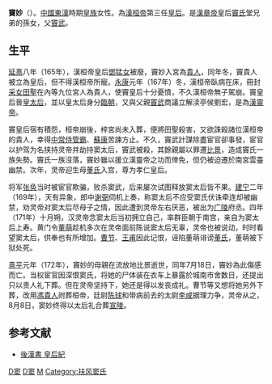 '''竇妙'''（{{bd|2世纪||172年|7月18日|catIdx=Dou,窦}}）。[[中國|中國]][[東漢|東漢]]時期[[皇族|皇族]]女性。為[[漢桓帝|漢桓帝]]第三任[[皇后|皇后]]。是[[漢章帝|漢章帝]]皇后[[章德皇后_(漢章帝)|竇氏]]堂兄弟的孫女，父[[竇武|竇武]]。

{{東亞女性歷史人物
|名稱 =竇妙
|身份 =
|國家 =
|屆數 =
|最高職務 =
|前任 = 
|繼任 = 
|畫像=
|說明=
|姓=[[竇姓|竇]]
|名=妙
|姓名=竇妙
|字=
|官職 =
|封爵 =
|封號 =
|位號=
|位階
|御稱號 =<!--日本皇族之稱號-->
|宮號1 =<!--日本皇族之宮號-->
|宮號2 =<!--朝鮮王族之宮號-->
|封地 =
|神號 =
|尊號 =
|族裔 = 
|旗籍 =<!--清朝旗人專用-->
|氏族 =
|府邸 =
|世系 = 
|初名 =
|乳名 =<!--日本、朝鮮、琉球以外人物用-->
|幼名 =<!--日本人用-->
|兒名 =<!--朝鮮人用-->
|童名 =<!--琉球人用-->
|小字=
|號=
|法號=
|院號=
|其他名號=
|出生年=
|出生地=扶風平陵（今[[陝西|陝西]][[咸陽|咸陽]]西北）
|婚年=
|逝世年=熹平元年（172年）7月18日
|逝世地=
|諡號=
|墳墓=[[汉宣陵|宣陵]]
|父親=[[竇武|竇武]]
|嫡母=
|母親=
|夫=漢桓帝[[刘志|刘志]]
|婚姻名份=
|夫之父=蠡吾侯[[劉翼|劉翼]]
|夫之母= 
|夫之嫡母=
|夫之元配= 
|夫之正室=
|夫之繼室=
|夫之平妻=
|夫之側室= [[田聖|田聖]]
|兄弟=渭陽侯[[竇機|竇機]]
|姊妹=
|嫡兄弟=
|嫡姊妹=
|庶兄弟=
|庶姊妹=
|同胞兄弟=
|同胞姊妹=
|異母兄弟=
|異母姊妹=
|異父兄弟=
|異父姊妹=
|繼兄弟=
|繼姊妹=
|子=
|女=
|養子=
|養女=
|繼子=
|繼女=
|其他親屬=
}}

== 生平 ==

[[延熹|延熹]]八年（165年），漢桓帝皇后[[鄧猛女|鄧猛女]]被廢，竇妙入宮為[[貴人|貴人]]，同年冬，竇貴人被立為皇后，但不得漢桓帝所寵。[[永康_(東漢)|永康]]元年（167年）冬，漢桓帝臥病在床，冊封[[采女|采女]][[田聖|田聖]]在內等九位宮人為貴人，使竇皇后十分憂憤，不久漢桓帝無子駕崩。竇皇后晉[[皇太后|皇太后]]，並以皇太后身分[[臨朝稱制|臨朝]]，又與父親[[竇武|竇武]]商議立解渎亭侯劉宏，是為[[漢靈帝|漢靈帝]]。

竇皇后宿有積怨，桓帝崩後，梓宮尚未入葬，便將田聖殺害，又欲誅殺諸位漢桓帝的貴人，幸得[[中常侍|中常侍]][[管霸|管霸]]、[[蘇康|蘇康]]苦諫方止。不久，竇武計謀除盡宦官卻事發，宦官以护驾为名挟持灵帝并劫持窦太后，竇武被殺，其餘親屬以罪遷[[比景县|比景]]，造成竇氏一族失勢。竇氏一族沒落，竇妙雖以援立漢靈帝之功而倖免，但仍被迫遷於南宮雲臺幽禁。次年，灵帝迎生母[[孝仁皇后|董氏]]入宫，尊为孝仁皇后。

将军[[张奂|张奂]]当时被宦官欺骗，败杀窦武，后来屡次试图释放窦太后皆不果。[[建宁_(东汉)|建宁]]二年（169年），天有异象，郎中[[谢弼|谢弼]]伺机上奏，称窦太后不应受窦氏伏诛牵连却被幽禁，劝灵帝对窦太后尽母子之情，因此遭到灵帝左右厌恶，被出为[[广陵郡|广陵]]府丞。四年（171年）十月朔，汉灵帝念窦太后当初拥立自己，率群臣朝于南宫，亲自为窦太后上寿。黄门令[[董萌|董萌]]趁机多次在灵帝面前陈说窦太后无辜，灵帝也被说动，时时看望窦太后，供奉也有所增加。[[曹节_(宦官)|曹节]]、[[王甫_(东汉)|王甫]]因此记恨，诬陷董萌诽谤[[孝仁皇后|董氏]]，董萌被下狱处死。

[[熹平|熹平]]元年（172年），竇妙的母親在流放地比景逝世，同年7月18日，竇妙為此傷感而亡。当权宦官因深恨窦氏，将她的尸体装在衣车上暴露於城南市舍数日，还提出只以贵人礼下葬。但在灵帝坚持下，她还是得以发丧成礼。曹节等又想将她另外下葬，改用[[馮貴人_(漢桓帝)|馮貴人]]祔葬桓帝，廷尉[[陈球_(东汉)|陈球]]和带病前去的太尉[[李咸|李咸]]据理力争，灵帝从之，8月8日，窦妙终得以太后礼合葬[[汉宣陵|宣陵]]。

== 参考文献 ==
*[http://zh.wikisource.org/wiki/%E5%BE%8C%E6%BC%A2%E6%9B%B8/%E5%8D%B710%E4%B8%8B#.E6.A1.93.E6.80.9D.E7.AB.87.E7.9A.87.E5.90.8E 後漢書 皇后紀]

{{start box}}
{{s-before|桓帝继皇后[[鄧猛女|鄧猛女]]}}
{{s-title|[[:category:汉朝皇后|汉朝皇后]]|165年—167年}}
{{s-after|靈帝元皇后[[宋皇后_(漢靈帝)|宋氏]]}}
{{end box}}

{{汉朝皇后}}

[[Category:東漢皇后|D窦]]
[[Category:東漢皇太后|D窦]]
[[Category:窦姓|M]]
[[Category:扶风窦氏|Category:扶风窦氏]]